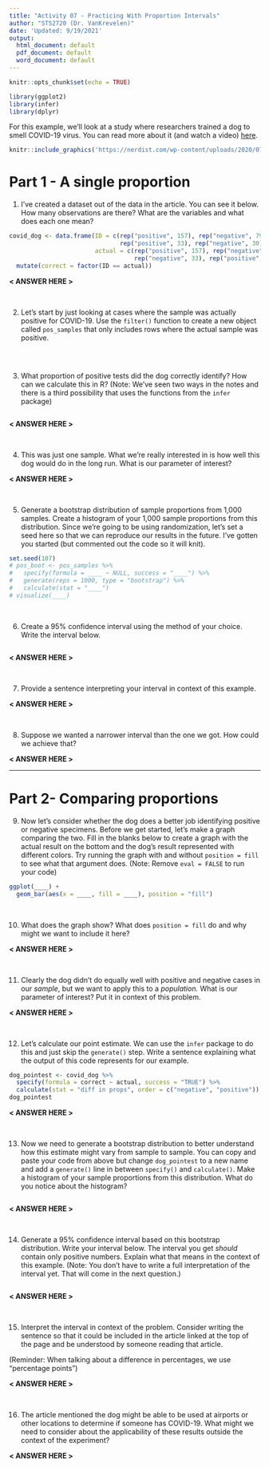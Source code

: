 ```yaml
---
title: "Activity 07 - Practicing With Proportion Intervals"
author: "STS2720 (Dr. VanKrevelen)"
date: 'Updated: 9/19/2021'
output:
  html_document: default
  pdf_document: default
  word_document: default
---
```


```r
knitr::opts_chunk$set(echo = TRUE)
```

```r
library(ggplot2)
library(infer)
library(dplyr)
```

For this example, we'll look at a study where researchers trained a dog to smell COVID-19 virus. You can read more about it (and watch a video) [here](https://nerdist.com/article/dogs-sniff-out-covid/).

```r
knitr::include_graphics('https://nerdist.com/wp-content/uploads/2020/07/C19-sniffing-dogs-feature-image-07272020.jpg')
```

# Part 1 - A single proportion

1. I've created a dataset out of the data in the article. You can see it below. How many observations are there? What are the variables and what does each one mean?

```r
covid_dog <- data.frame(ID = c(rep("positive", 157), rep("negative", 792),
                               rep("positive", 33), rep("negative", 30)),
                        actual = c(rep("positive", 157), rep("negative", 792),
                                   rep("negative", 33), rep("positive", 30))) %>%
  mutate(correct = factor(ID == actual))
```

**< ANSWER HERE >**

<br>


2. Let's start by just looking at cases where the sample was actually positive for COVID-19. Use the `filter()` function to create a new object called `pos_samples` that only includes rows where the actual sample was positive.

```r

```

<br>

3. What proportion of positive tests did the dog correctly identify? How can we calculate this in R? (Note: We've seen two ways in the notes and there is a third possibility that uses the functions from the `infer` package)

```r

```

**< ANSWER HERE >**

<br>

4. This was just one sample. What we're really interested in is how well this dog would do in the long run. What is our parameter of interest?

**< ANSWER HERE >**

<br>

5. Generate a bootstrap distribution of sample proportions from 1,000 samples. Create a histogram of your 1,000 sample proportions from this distribution. Since we're going to be using randomization, let's set a seed here so that we can reproduce our results in the future. I've gotten you started (but commented out the code so it will knit).

```r
set.seed(107)
# pos_boot <- pos_samples %>%
#   specify(formula = ____ ~ NULL, success = "____") %>%
#   generate(reps = 1000, type = "bootstrap") %>%
#   calculate(stat = "____")
# visualize(____)
```

<br>

6. Create a 95% confidence interval using the method of your choice. Write the interval below.

```r

```

**< ANSWER HERE >**

<br>

7. Provide a sentence interpreting your interval in context of this example.

**< ANSWER HERE >**

<br>

8. Suppose we wanted a narrower interval than the one we got. How could we achieve that?

**< ANSWER HERE >**

---

# Part 2- Comparing proportions

9. Now let's consider whether the dog does a better job identifying positive or negative specimens. Before we get started, let's make a graph comparing the two. Fill in the blanks below to create a graph with the actual result on the bottom and the dog's result represented with different colors. Try running the graph with and without `position = fill` to see what that argument does. (Note: Remove `eval = FALSE` to run your code)

```r
ggplot(____) +
  geom_bar(aes(x = ____, fill = ____), position = "fill")
```


<br>

10. What does the graph show? What does `position = fill` do and why might we want to include it here?

**< ANSWER HERE >**

<br>

11. Clearly the dog didn't do equally well with positive and negative cases in our *sample*, but we want to apply this to a *population.* What is our parameter of interest? Put it in context of this problem.

**< ANSWER HERE >**

<br>

12. Let's calculate our point estimate. We can use the `infer` package to do this and just skip the `generate()` step. Write a sentence explaining what the output of this code represents for our example.

```r
dog_pointest <- covid_dog %>%
  specify(formula = correct ~ actual, success = "TRUE") %>%
  calculate(stat = "diff in props", order = c("negative", "positive"))
dog_pointest
```

**< ANSWER HERE >**

<br>

13. Now we need to generate a bootstrap distribution to better understand how this estimate might vary from sample to sample. You can copy and paste your code from above but change `dog_pointest` to a new name and add a `generate()` line in between `specify()` and `calculate()`. Make a histogram of your sample proportions from this distribution. What do you notice about the histogram?

```r

```

**< ANSWER HERE >**

<br>

14. Generate a 95% confidence interval based on this bootstrap distribution. Write your interval below. The interval you get *should* contain only positive numbers. Explain what that means in the context of this example. (Note: You don't have to write a full interpretation of the interval yet. That will come in the next question.)

```r

```

**< ANSWER HERE >**


<br>


15. Interpret the interval in context of the problem. Consider writing the sentence so that it could be included in the article linked at the top of the page and be understood by someone reading that article.

(Reminder: When talking about a difference in percentages, we use "percentage points")

**< ANSWER HERE >**

<br>


16. The article mentioned the dog might be able to be used at airports or other locations to determine if someone has COVID-19. What might we need to consider about the applicability of these results outside the context of the experiment?

**< ANSWER HERE >**
